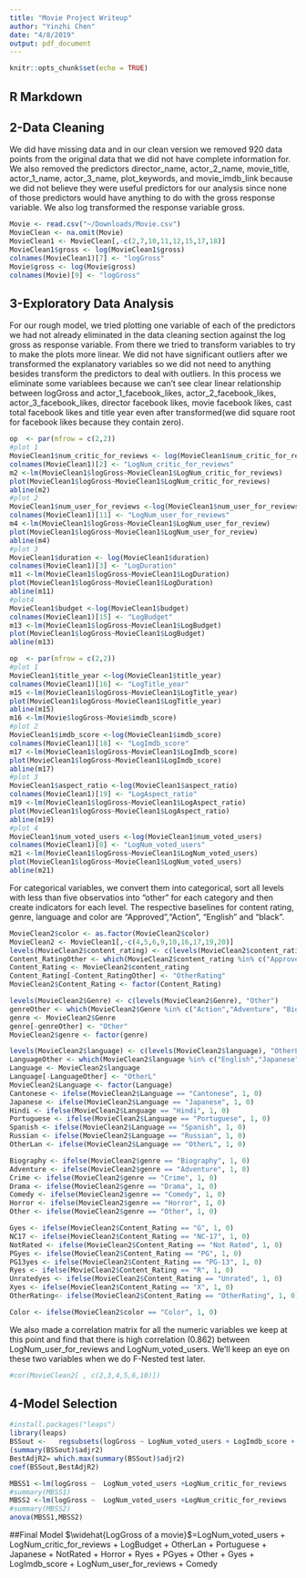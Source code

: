 ```yaml
---
title: "Movie Project Writeup"
author: "Yinzhi Chen"
date: "4/8/2019"
output: pdf_document
---
```


```r
knitr::opts_chunk$set(echo = TRUE)
```

## R Markdown

## 2-Data Cleaning 
We did have missing data and in our clean version we removed 920 data points from the original data that we did not have complete information for. We also removed the predictors director_name, actor_2_name, movie_title, actor_1_name, actor_3_name, plot_keywords, and movie_imdb_link because we did not believe they were useful predictors for our analysis since none of those predictors would have anything to do with the gross response variable. We also log transformed the response variable gross. 
```r
Movie <- read.csv("~/Downloads/Movie.csv")
MovieClean <- na.omit(Movie)
MovieClean1 <- MovieClean[,-c(2,7,10,11,12,15,17,18)]
MovieClean1$gross <- log(MovieClean1$gross)
colnames(MovieClean1)[7] <- "logGross"
Movie$gross <- log(Movie$gross)
colnames(Movie)[9] <- "logGross"
```
## 3-Exploratory Data Analysis 
For our rough model, we tried plotting one variable of each of the predictors we had not already eliminated in the data cleaning section against the log gross as response variable. From there we tried to transform variables to try to make the plots more linear. We did not have significant outliers after we transformed the explanatory variables so we did not need to anything besides transform the predictors to deal with outliers. 
In this process we eliminate some variablees because we can't see clear linear relationship between logGross and actor_1_facebook_likes, actor_2_facebook_likes, actor_3_facebook_likes, director facebook likes, movie facebook likes, cast total facebook likes and title year even after transformed(we did square root for facebook likes because they contain zero).
```r
op  <- par(mfrow = c(2,2))
#plot 1
MovieClean1$num_critic_for_reviews <- log(MovieClean1$num_critic_for_reviews)
colnames(MovieClean1)[2] <- "LogNum_critic_for_reviews"
m2 <-lm(MovieClean1$logGross~MovieClean1$LogNum_critic_for_reviews)
plot(MovieClean1$logGross~MovieClean1$LogNum_critic_for_reviews)
abline(m2)
#plot 2
MovieClean1$num_user_for_reviews <-log(MovieClean1$num_user_for_reviews)
colnames(MovieClean1)[11] <- "LogNum_user_for_reviews"
m4 <-lm(MovieClean1$logGross~MovieClean1$LogNum_user_for_review)
plot(MovieClean1$logGross~MovieClean1$LogNum_user_for_review)
abline(m4)
#plot 3
MovieClean1$duration <- log(MovieClean1$duration)
colnames(MovieClean1)[3] <- "LogDuration"
m11 <-lm(MovieClean1$logGross~MovieClean1$LogDuration)
plot(MovieClean1$logGross~MovieClean1$LogDuration)
abline(m11)
#plot4
MovieClean1$budget <-log(MovieClean1$budget)
colnames(MovieClean1)[15] <- "LogBudget"
m13 <-lm(MovieClean1$logGross~MovieClean1$LogBudget)
plot(MovieClean1$logGross~MovieClean1$LogBudget)
abline(m13)
```
```r
op  <- par(mfrow = c(2,2))
#plot 1
MovieClean1$title_year <-log(MovieClean1$title_year)
colnames(MovieClean1)[16] <- "LogTitle_year"
m15 <-lm(MovieClean1$logGross~MovieClean1$LogTitle_year)
plot(MovieClean1$logGross~MovieClean1$LogTitle_year)
abline(m15)
m16 <-lm(Movie$logGross~Movie$imdb_score)
#plot 2
MovieClean1$imdb_score <-log(MovieClean1$imdb_score)
colnames(MovieClean1)[18] <- "LogImdb_score"
m17 <-lm(MovieClean1$logGross~MovieClean1$LogImdb_score)
plot(MovieClean1$logGross~MovieClean1$LogImdb_score)
abline(m17)
#plot 3
MovieClean1$aspect_ratio <-log(MovieClean1$aspect_ratio)
colnames(MovieClean1)[19] <- "LogAspect_ratio"
m19 <-lm(MovieClean1$logGross~MovieClean1$LogAspect_ratio)
plot(MovieClean1$logGross~MovieClean1$LogAspect_ratio)
abline(m19)
#plot 4
MovieClean1$num_voted_users <-log(MovieClean1$num_voted_users)
colnames(MovieClean1)[8] <- "LogNum_voted_users"
m21 <-lm(MovieClean1$logGross~MovieClean1$LogNum_voted_users)
plot(MovieClean1$logGross~MovieClean1$LogNum_voted_users)
abline(m21)
```
For categorical variables, we convert them into categorical,  sort all levels with less than five observatios into "other" for each category and then create indicators for each level. The respective baselines for content rating, genre, language and color are "Approved","Action", "English" and "black".
```r
MovieClean2$color <- as.factor(MovieClean2$color)
MovieClean2 <- MovieClean1[,-c(4,5,6,9,10,16,17,19,20)]
levels(MovieClean2$content_rating) <- c(levels(MovieClean2$content_rating), "OtherRating")
Content_RatingOther <- which(MovieClean2$content_rating %in% c("Approved","G", "NC-17", "Not Rated", "PG", "PG-13", "R","Unrated","X"))
Content_Rating <- MovieClean2$content_rating
Content_Rating[-Content_RatingOther] <- "OtherRating"
MovieClean2$Content_Rating <- factor(Content_Rating)

levels(MovieClean2$Genre) <- c(levels(MovieClean2$Genre), "Other")
genreOther <- which(MovieClean2$Genre %in% c("Action","Adventure", "Biography", "Crime", "Drama", "Comedy", "Horror"))
genre <- MovieClean2$Genre
genre[-genreOther] <- "Other"
MovieClean2$genre <- factor(genre)

levels(MovieClean2$language) <- c(levels(MovieClean2$language), "OtherL")
LanguageOther <- which(MovieClean2$language %in% c("English","Japanese", "Hindi", "Portuguese", "Spanish", "Russian", "Cantonese"))
Language <- MovieClean2$language
Language[-LanguageOther] <- "OtherL"
MovieClean2$Language <- factor(Language)
Cantonese <- ifelse(MovieClean2$Language == "Cantonese", 1, 0)
Japanese <- ifelse(MovieClean2$Language == "Japanese", 1, 0)
Hindi <- ifelse(MovieClean2$Language == "Hindi", 1, 0)
Portuguese <- ifelse(MovieClean2$Language == "Portuguese", 1, 0)
Spanish <- ifelse(MovieClean2$Language == "Spanish", 1, 0)
Russian <- ifelse(MovieClean2$Language == "Russian", 1, 0)
OtherLan <- ifelse(MovieClean2$Language == "OtherL", 1, 0)

Biography <- ifelse(MovieClean2$genre == "Biography", 1, 0)
Adventure <- ifelse(MovieClean2$genre == "Adventure", 1, 0)
Crime <- ifelse(MovieClean2$genre == "Crime", 1, 0)
Drama <- ifelse(MovieClean2$genre == "Drama", 1, 0)
Comedy <- ifelse(MovieClean2$genre == "Comedy", 1, 0)
Horror <- ifelse(MovieClean2$genre == "Horror", 1, 0)
Other <- ifelse(MovieClean2$genre == "Other", 1, 0)

Gyes <- ifelse(MovieClean2$Content_Rating == "G", 1, 0)
NC17 <- ifelse(MovieClean2$Content_Rating == "NC-17", 1, 0)
NotRated <- ifelse(MovieClean2$Content_Rating == "Not Rated", 1, 0)
PGyes <- ifelse(MovieClean2$Content_Rating == "PG", 1, 0)
PG13yes <- ifelse(MovieClean2$Content_Rating == "PG-13", 1, 0)
Ryes <- ifelse(MovieClean2$Content_Rating == "R", 1, 0)
Unratedyes <- ifelse(MovieClean2$Content_Rating == "Unrated", 1, 0)
Xyes <- ifelse(MovieClean2$Content_Rating == "X", 1, 0)
OtherRating<- ifelse(MovieClean2$Content_Rating == "OtherRating", 1, 0)

Color <- ifelse(MovieClean2$color == "Color", 1, 0)
```
We also made a correlation matrix for all the numeric variables we keep at this point and find that there is high correlation (0.862) between LogNum_user_for_reviews and LogNum_voted_users. We'll keep an eye on these two variables when we do F-Nested test later. 
```r
#cor(MovieClean2[ , c(2,3,4,5,6,10)])
```
## 4-Model Selection
```r
#install.packages("leaps")
library(leaps)
BSSout <-   regsubsets(logGross ~ LogNum_voted_users + LogImdb_score + LogNum_user_for_reviews + LogNum_critic_for_reviews + LogDuration + LogBudget  + Cantonese + Japanese + Hindi + Portuguese + Spanish + OtherLan + Biography + Adventure + Crime + Comedy + Horror + Other + Gyes + NC17 + NotRated + PGyes + PG13yes + Ryes + Unratedyes + Xyes + OtherRating + Color , nvmax=15,data = MovieClean2)
(summary(BSSout)$adjr2)
BestAdjR2= which.max(summary(BSSout)$adjr2)
coef(BSSout,BestAdjR2)
```

```r
MBSS1 <-lm(logGross ~  LogNum_voted_users +LogNum_critic_for_reviews   + LogBudget +  OtherLan+ Portuguese +Japanese+ NotRated +Horror+ Ryes  +PGyes + Other +Gyes  + LogImdb_score +   LogNum_user_for_reviews + Comedy , data = MovieClean2)
#summary(MBSS1)
MBSS2 <-lm(logGross ~  LogNum_voted_users +LogNum_critic_for_reviews   + LogBudget +  OtherLan  + Portuguese +Japanese+ NotRated +Horror+ Ryes   , data = MovieClean2)
#summary(MBSS2)
anova(MBSS1,MBSS2)
```


##Final Model
$\widehat{LogGross of a movie}$=LogNum_voted_users + LogNum_critic_for_reviews + LogBudget + 
    OtherLan + Portuguese + Japanese + NotRated + Horror + Ryes + 
    PGyes + Other + Gyes + LogImdb_score + LogNum_user_for_reviews + 
    Comedy

